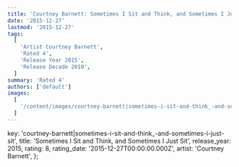 ```yaml
---
title: 'Courtney Barnett: Sometimes I Sit and Think, and Sometimes I Just Sit (2015)'
date: '2015-12-27'
lastmod: '2015-12-27'
tags:
  [
    'Artist Courtney Barnett',
    'Rated 4',
    'Release Year 2015',
    'Release Decade 2010',
  ]
summary: 'Rated 4'
authors: ['default']
images:
  [
    '/content/images/courtney-barnett|sometimes-i-sit-and-think_-and-sometimes-i-just-sit.jpg',
  ]
---
```


  key: 'courtney-barnett|sometimes-i-sit-and-think_-and-sometimes-i-just-sit',
  title: 'Sometimes I Sit and Think, and Sometimes I Just Sit',
  release_year: 2015,
  rating: 8,
  rating_date: '2015-12-27T00:00:00.000Z',
  artist: 'Courtney Barnett',
};

<MusicRating data={data} />
